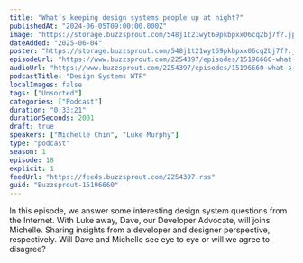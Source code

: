 ```yaml
---
title: "What’s keeping design systems people up at night?"
publishedAt: "2024-06-05T09:00:00.000Z"
image: "https://storage.buzzsprout.com/548j1t21wyt69pkbpxx06cq2bj7f?.jpg"
dateAdded: "2025-06-04"
poster: "https://storage.buzzsprout.com/548j1t21wyt69pkbpxx06cq2bj7f?.jpg"
episodeUrl: "https://www.buzzsprout.com/2254397/episodes/15196660-what-s-keeping-design-systems-people-up-at-night.mp3"
audioUrl: "https://www.buzzsprout.com/2254397/episodes/15196660-what-s-keeping-design-systems-people-up-at-night.mp3"
podcastTitle: "Design Systems WTF"
localImages: false
tags: ["Unsorted"]
categories: ["Podcast"]
duration: "0:33:21"
durationSeconds: 2001
draft: true
speakers: ["Michelle Chin", "Luke Murphy"]
type: "podcast"
season: 1
episode: 18
explicit: 1
feedUrl: "https://feeds.buzzsprout.com/2254397.rss"
guid: "Buzzsprout-15196660"
---
```

In this episode, we answer some interesting design system questions from the Internet. With Luke away, Dave, our Developer Advocate, will joins Michelle. Sharing insights from a developer and designer perspective, respectively. Will Dave and Michelle see eye to eye or will we agree to disagree?
